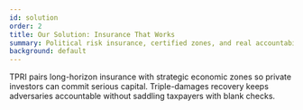 ```yaml
---
id: solution
order: 2
title: Our Solution: Insurance That Works
summary: Political risk insurance, certified zones, and real accountability unlock private capital.
background: default
---
```


TPRI pairs long-horizon insurance with strategic economic zones so private investors can commit serious capital. Triple-damages recovery keeps adversaries accountable without saddling taxpayers with blank checks.

<Citation id="ref-safeguards" />
